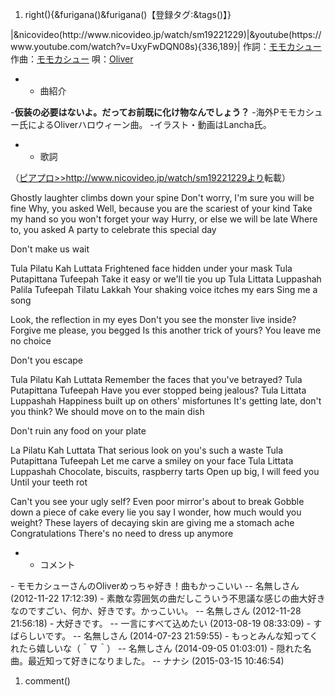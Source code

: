 #right(){&furigana()&furigana()【登録タグ:&tags()】}
|&nicovideo(http://www.nicovideo.jp/watch/sm19221229)|&youtube(https://www.youtube.com/watch?v=UxyFwDQN08s){336,189}|
作詞：[[モモカシュー]]
作曲：[[モモカシュー]]
唄：[[Oliver]]

**曲紹介
-'''仮装の必要はないよ。だってお前既に化け物なんでしょう？'''
-海外Pモモカシュー氏によるOliverハロウィーン曲。
-イラスト・動画はLancha氏。

**歌詞
（[[ピアプロ>>http://www.nicovideo.jp/watch/sm19221229]]より転載）

Ghostly laughter climbs down your spine
Don't worry, I'm sure you will be fine
Why, you asked
Well, because you are the scariest of your kind
Take my hand so you won't forget your way
Hurry, or else we will be late
Where to, you asked
A party to celebrate this special day

Don't make us wait

Tula Pilatu Kah Luttata
Frightened face hidden under your mask
Tula Putapittana Tufeepah
Take it easy or we'll tie you up
Tula Littata Luppashah
Palila Tufeepah Tilatu Lakkah
Your shaking voice itches my ears
Sing me a song


Look, the reflection in my eyes
Don't you see the monster live inside?
Forgive me please, you begged
Is this another trick of yours?
You leave me no choice

Don't you escape

Tula Pilatu Kah Luttata
Remember the faces that you've betrayed?
Tula Putapittana Tufeepah
Have you ever stopped being jealous?
Tula Littata Luppashah
Happiness built up on others' misfortunes
It's getting late, don't you think?
We should move on to the main dish

Don't ruin any food on your plate

La Pilatu Kah Luttata
That serious look on you's such a waste
Tula Putapittana Tufeepah
Let me carve a smiley on your face
Tula Littata Luppashah
Chocolate, biscuits, raspberry tarts
Open up big, I will feed you
Until your teeth rot

Can't you see your ugly self?
Even poor mirror's about to break
Gobble down a piece of cake every lie you say
I wonder, how much would you weight?
These layers of decaying skin are giving me a stomach ache
Congratulations
There's no need to dress up anymore

**コメント
- モモカシューさんのOliverめっちゃ好き！曲もかっこいい  -- 名無しさん  (2012-11-22 17:12:39)
- 素敵な雰囲気の曲だしこういう不思議な感じの曲大好きなのですごい、何か、好きです。かっこいい。  -- 名無しさん  (2012-11-28 21:56:18)
- 大好きです。  -- 一言にすべて込めたい  (2013-08-19 08:33:09)
- すばらしいです。  -- 名無しさん  (2014-07-23 21:59:55)
- もっとみんな知ってくれたら嬉しいな（＾∇＾）  -- 名無しさん  (2014-09-05 01:03:01)
- 隠れた名曲。最近知って好きになりました。  -- ナナシ  (2015-03-15 10:46:54)
#comment()